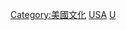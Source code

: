 {{Catnav|頁面分類|地理|国家|按國家分類|各國宗教}}
{{Catnav|頁面分類|各種主題的頁面分類|按國家分類|各國文化|美國文化}}
{{Catnav|頁面分類|各種主題的頁面分類|按國家分類|各國宗教}}
{{Catnav|頁面分類|人类社会|生活|宗教|各國宗教}}
{{Catnav|頁面分類|人类社会|文化|宗教|各國宗教}}
{{Catnav|頁面分類|人类社会|文化|各國文化|美國文化}}
{{Catnav|頁面分類|人类社会|宗教|各國宗教}}
{{Commons category|Religion in the United States}}

[[Category:美國文化|Category:美國文化]]
[[Category:北美洲各国宗教|USA]]
[[Category:各國宗教|U]]